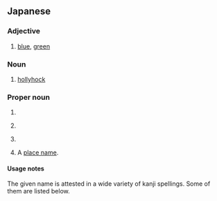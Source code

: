 ==Japanese==

===Adjective===
{{ja-adj|infl=i}}

# {{ja-def|青い|蒼い}} [[blue]], [[green]]

===Noun===
{{ja-noun}}

# {{ja-def|葵}} [[hollyhock]]

===Proper noun===
{{ja-pos|proper}}

# {{given name|ja|female}}
# {{ja-def|葵|蒼|碧|青|蒼井|青位|青井|青居}} {{surname|ja}}
# {{ja-def|碧い}} {{surname|ja}}
# {{ja-def|青井}} A [[place name]].

====Usage notes====
The given name is attested in a wide variety of kanji spellings. Some of them are listed below.
{{der4|ja|title=Kanji spellings of the name あおい|あお依|愛|葵|愛生|亜生|亜花|愛依|愛央|葵以|葵伊|葵依|葵威|葵維|葵衣|葵央|葵絵|葵生|葵唯|葵苺|粟生|亜緒伊|亜緒依|亜緒衣|亜生衣|亜麻依|亜麻衣|阿生衣|阿緒衣|愛央以|愛央依|愛音依|愛桜依|愛桜衣|愛緒依|愛緒衣|愛緒生|愛織姫|葵蒼碧|粟生生|安於生|安央依|安央維|安緒衣|安生|安生衣|杏桜衣|杏桜生|杏緒|瑛|夏葵|仰|仰日|空|空生|向葵|紺碧|彩桜|彩生|水|翠氷|晴天|青|青い|青依|青偉|青衣|青育|青空|青好|青生|扇以|扇依|扇衣|扇巳|相生|蒼|蒼以|蒼伊|蒼依|蒼惟|蒼維|蒼衣|蒼祈|蒼空|蒼彩|蒼生|蒼泉|蒼宙|蒼唯|蒼苺|暖穂生|文生伊|碧|碧以|碧依|碧偉|碧惟|碧維|碧衣|碧乙|碧音|碧海|碧彩|碧生|碧泉|碧妃|碧唯|碧苺|歩緒生|歩生|麻央衣|麻緒衣|明葵|明桜衣|明緒衣|明生|藍|藍以|藍伊|藍惟|藍衣|藍憩|藍生|藍唯|藍苺}}